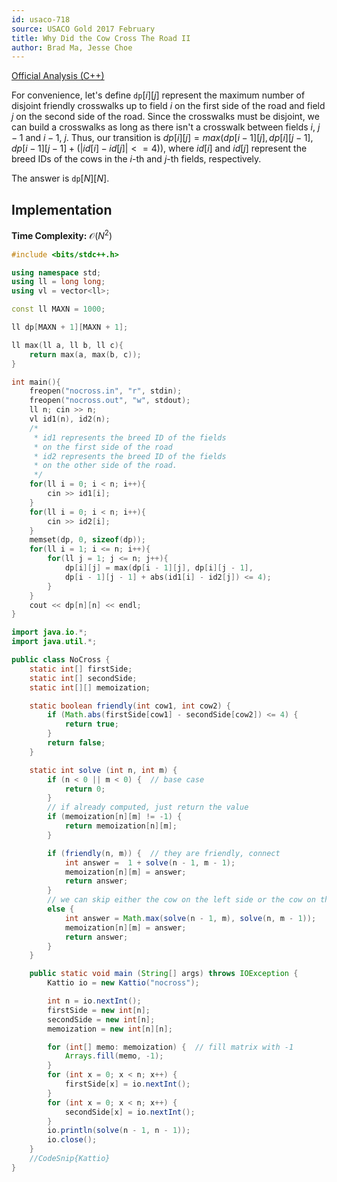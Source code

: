 ```yaml
---
id: usaco-718
source: USACO Gold 2017 February
title: Why Did the Cow Cross The Road II
author: Brad Ma, Jesse Choe
---
```

 
[Official Analysis (C++)](http://www.usaco.org/current/data/sol_nocross_gold_feb17.html)

For convenience, let's define $\texttt{dp}[i][j]$ represent the maximum number of disjoint friendly crosswalks up to field $i$ on the first side of the road and field $j$ on the second side of the road. Since the crosswalks must be disjoint, we can build a crosswalks as long as there isn't a crosswalk between fields $i$, $j - 1$ and $i - 1$, $j$. Thus, our transition is $dp[i][j] = max(dp[i - 1][j], dp[i][j - 1], dp[i - 1][j - 1] + (|id[i] - id[j]| <= 4))$, where $id[i]$ and $id[j]$ represent the breed IDs of the cows in the $i$-th and $j$-th fields, respectively.

The answer is $\texttt{dp}[N][N]$.

## Implementation

**Time Complexity:** $\mathcal{O}(N ^ 2)$

<LanguageSection>
<CPPSection>

```cpp
#include <bits/stdc++.h>

using namespace std;
using ll = long long;
using vl = vector<ll>;

const ll MAXN = 1000;

ll dp[MAXN + 1][MAXN + 1];

ll max(ll a, ll b, ll c){
	return max(a, max(b, c));
}

int main(){
	freopen("nocross.in", "r", stdin);
	freopen("nocross.out", "w", stdout);
	ll n; cin >> n;
	vl id1(n), id2(n);
	/*
	 * id1 represents the breed ID of the fields 
	 * on the first side of the road
	 * id2 represents the breed ID of the fields
	 * on the other side of the road.
	 */
	for(ll i = 0; i < n; i++){
		cin >> id1[i];
	}
	for(ll i = 0; i < n; i++){
		cin >> id2[i];
	}
	memset(dp, 0, sizeof(dp));
	for(ll i = 1; i <= n; i++){
		for(ll j = 1; j <= n; j++){
			dp[i][j] = max(dp[i - 1][j], dp[i][j - 1], 
			dp[i - 1][j - 1] + abs(id1[i] - id2[j]) <= 4);
		}
	}
	cout << dp[n][n] << endl;
}
```
</CPPSection>
<JavaSection>
  
```java
import java.io.*;
import java.util.*;

public class NoCross {
	static int[] firstSide;
	static int[] secondSide;
	static int[][] memoization;

	static boolean friendly(int cow1, int cow2) {
		if (Math.abs(firstSide[cow1] - secondSide[cow2]) <= 4) {
			return true;
		}
		return false;
	}

	static int solve (int n, int m) {
		if (n < 0 || m < 0) {  // base case
			return 0;
		}
		// if already computed, just return the value
		if (memoization[n][m] != -1) {  
			return memoization[n][m];
		}

		if (friendly(n, m)) {  // they are friendly, connect
			int answer =  1 + solve(n - 1, m - 1);
			memoization[n][m] = answer;
			return answer;
		}
		// we can skip either the cow on the left side or the cow on the right
		else {  
			int answer = Math.max(solve(n - 1, m), solve(n, m - 1));
			memoization[n][m] = answer;
			return answer;
		}
	}

	public static void main (String[] args) throws IOException {
		Kattio io = new Kattio("nocross");

		int n = io.nextInt();
		firstSide = new int[n];
		secondSide = new int[n];
		memoization = new int[n][n];

		for (int[] memo: memoization) {  // fill matrix with -1
			Arrays.fill(memo, -1);
		}
		for (int x = 0; x < n; x++) {
			firstSide[x] = io.nextInt();
		}
		for (int x = 0; x < n; x++) {
			secondSide[x] = io.nextInt();
		}
		io.println(solve(n - 1, n - 1));
		io.close();
	}
	//CodeSnip{Kattio}
}
```                      
</JavaSection>
</LanguageSection>
